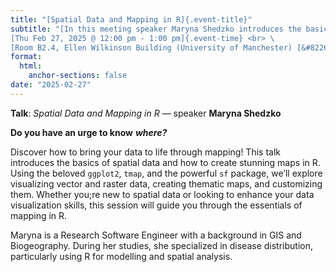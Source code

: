 ```yaml
---
title: "[Spatial Data and Mapping in R]{.event-title}"
subtitle: "[In this meeting speaker Maryna Shedzko introduces the basics of spatial data and how to create stunning maps in R.]{.event-summary} <br> \
[Thu Feb 27, 2025 @ 12:00 pm - 1:00 pm]{.event-time} <br> \
[Room B2.4, Ellen Wilkinson Building (University of Manchester) [&#8226;]{.sep} Online via Microsoft Teams]{.event-location}"
format:
  html:
    anchor-sections: false
date: "2025-02-27"
---
```


**Talk**: *Spatial Data and Mapping in R* &#8212; speaker **Maryna Shedzko**

**Do you have an urge to know** ***where?***

Discover how to bring your data to life through mapping! This talk introduces
the basics of spatial data and how to create stunning maps in R. Using the
beloved `ggplot2`, `tmap`, and the powerful `sf` package, we'll explore
visualizing vector and raster data, creating thematic maps, and customizing
them. Whether you;re new to spatial data or looking to enhance your data
visualization skills, this session will guide you through the essentials of
mapping in R.

Maryna is a Research Software Engineer with a background in GIS and
Biogeography. During her studies, she specialized in disease distribution,
particularly using R for modelling and spatial analysis.
